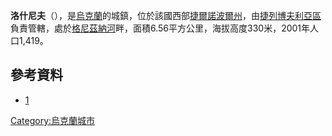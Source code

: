 {{coord|49|21|43|N|25|43|4|E|scale:30000|display=title}}

'''洛什尼夫'''（{{lang-uk|Лошнів}}），是[[烏克蘭|烏克蘭]]的城鎮，位於該國西部[[捷爾諾波爾州|捷爾諾波爾州]]，由[[捷列博夫利亞區|捷列博夫利亞區]]負責管轄，處於[[格尼茲納河|格尼茲納河]]畔，面積6.56平方公里，海拔高度330米，2001年人口1,419。

==參考資料==
*[http://www.youtube.com/watch?v=0KBYC_A8YA8] {{Wayback|url=http://www.youtube.com/watch?v=0KBYC_A8YA8 |date=20161002160226 }}

{{Ukraine-geo-stub}}
[[Category:烏克蘭城市|Category:烏克蘭城市]]